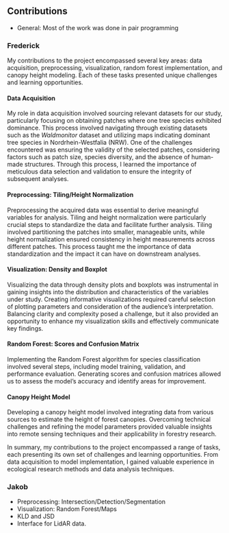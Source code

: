 ## Contributions

-   General: Most of the work was done in pair programming

### Frederick

My contributions to the project encompassed several key areas: data acquisition, preprocessing, visualization, random forest implementation, and canopy height modeling. Each of these tasks presented unique challenges and learning opportunities.

#### Data Acquisition

My role in data acquisition involved sourcing relevant datasets for our study, particularly focusing on obtaining patches where one tree species exhibited dominance. This process involved navigating through existing datasets such as the *Waldmonitor* dataset and utilizing maps indicating dominant tree species in Nordrhein-Westfalia (NRW). One of the challenges encountered was ensuring the validity of the selected patches, considering factors such as patch size, species diversity, and the absence of human-made structures. Through this process, I learned the importance of meticulous data selection and validation to ensure the integrity of subsequent analyses.

#### Preprocessing: Tiling/Height Normalization

Preprocessing the acquired data was essential to derive meaningful variables for analysis. Tiling and height normalization were particularly crucial steps to standardize the data and facilitate further analysis. Tiling involved partitioning the patches into smaller, manageable units, while height normalization ensured consistency in height measurements across different patches. This process taught me the importance of data standardization and the impact it can have on downstream analyses.

#### Visualization: Density and Boxplot

Visualizing the data through density plots and boxplots was instrumental in gaining insights into the distribution and characteristics of the variables under study. Creating informative visualizations required careful selection of plotting parameters and consideration of the audience's interpretation. Balancing clarity and complexity posed a challenge, but it also provided an opportunity to enhance my visualization skills and effectively communicate key findings.

#### Random Forest: Scores and Confusion Matrix

Implementing the Random Forest algorithm for species classification involved several steps, including model training, validation, and performance evaluation. Generating scores and confusion matrices allowed us to assess the model's accuracy and identify areas for improvement.

#### Canopy Height Model

Developing a canopy height model involved integrating data from various sources to estimate the height of forest canopies. Overcoming technical challenges and refining the model parameters provided valuable insights into remote sensing techniques and their applicability in forestry research.

In summary, my contributions to the project encompassed a range of tasks, each presenting its own set of challenges and learning opportunities. From data acquisition to model implementation, I gained valuable experience in ecological research methods and data analysis techniques.

### Jakob

-   Preprocessing: Intersection/Detection/Segmentation
-   Visualization: Random Forest/Maps
-   KLD and JSD
-   Interface for LidAR data.
